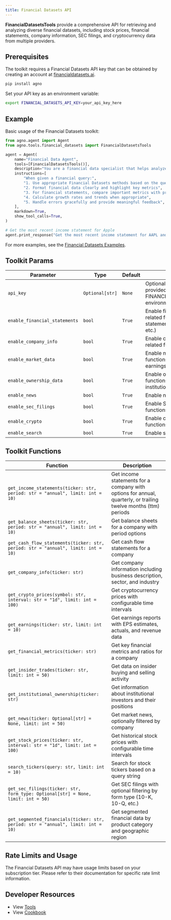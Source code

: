 ```yaml
---
title: Financial Datasets API
---
```


**FinancialDatasetsTools** provide a comprehensive API for retrieving and analyzing diverse financial datasets, including stock prices, financial statements, company information, SEC filings, and cryptocurrency data from multiple providers.

## Prerequisites

The toolkit requires a Financial Datasets API key that can be obtained by creating an account at [financialdatasets.ai](https://financialdatasets.ai).

```bash
pip install agno
```

Set your API key as an environment variable:

```bash
export FINANCIAL_DATASETS_API_KEY=your_api_key_here
```

## Example

Basic usage of the Financial Datasets toolkit:

```python
from agno.agent import Agent
from agno.tools.financial_datasets import FinancialDatasetsTools

agent = Agent(
    name="Financial Data Agent",
    tools=[FinancialDatasetsTools()],
    description="You are a financial data specialist that helps analyze financial information for stocks and cryptocurrencies.",
    instructions=[
        "When given a financial query:",
        "1. Use appropriate Financial Datasets methods based on the query type",
        "2. Format financial data clearly and highlight key metrics",
        "3. For financial statements, compare important metrics with previous periods when relevant",
        "4. Calculate growth rates and trends when appropriate",
        "5. Handle errors gracefully and provide meaningful feedback",
    ],
    markdown=True,
    show_tool_calls=True,
)

# Get the most recent income statement for Apple
agent.print_response("Get the most recent income statement for AAPL and highlight key metrics")
```

For more examples, see the [Financial Datasets Examples](/examples/tools/financial_datasets).

## Toolkit Params

| Parameter | Type | Default | Description |
|-----------|------|---------|-------------|
| `api_key` | `Optional[str]` | `None` | Optional API key. If not provided, uses FINANCIAL_DATASETS_API_KEY environment variable |
| `enable_financial_statements` | `bool` | `True` | Enable financial statement related functions (income statements, balance sheets, etc.) |
| `enable_company_info` | `bool` | `True` | Enable company information related functions |
| `enable_market_data` | `bool` | `True` | Enable market data related functions (stock prices, earnings, metrics) |
| `enable_ownership_data` | `bool` | `True` | Enable ownership data related functions (insider trades, institutional ownership) |
| `enable_news` | `bool` | `True` | Enable news related functions |
| `enable_sec_filings` | `bool` | `True` | Enable SEC filings related functions |
| `enable_crypto` | `bool` | `True` | Enable cryptocurrency related functions |
| `enable_search` | `bool` | `True` | Enable search related functions |

## Toolkit Functions

| Function | Description |
|----------|-------------|
| `get_income_statements(ticker: str, period: str = "annual", limit: int = 10)` | Get income statements for a company with options for annual, quarterly, or trailing twelve months (ttm) periods |
| `get_balance_sheets(ticker: str, period: str = "annual", limit: int = 10)` | Get balance sheets for a company with period options |
| `get_cash_flow_statements(ticker: str, period: str = "annual", limit: int = 10)` | Get cash flow statements for a company |
| `get_company_info(ticker: str)` | Get company information including business description, sector, and industry |
| `get_crypto_prices(symbol: str, interval: str = "1d", limit: int = 100)` | Get cryptocurrency prices with configurable time intervals |
| `get_earnings(ticker: str, limit: int = 10)` | Get earnings reports with EPS estimates, actuals, and revenue data |
| `get_financial_metrics(ticker: str)` | Get key financial metrics and ratios for a company |
| `get_insider_trades(ticker: str, limit: int = 50)` | Get data on insider buying and selling activity |
| `get_institutional_ownership(ticker: str)` | Get information about institutional investors and their positions |
| `get_news(ticker: Optional[str] = None, limit: int = 50)` | Get market news, optionally filtered by company |
| `get_stock_prices(ticker: str, interval: str = "1d", limit: int = 100)` | Get historical stock prices with configurable time intervals |
| `search_tickers(query: str, limit: int = 10)` | Search for stock tickers based on a query string |
| `get_sec_filings(ticker: str, form_type: Optional[str] = None, limit: int = 50)` | Get SEC filings with optional filtering by form type (10-K, 10-Q, etc.) |
| `get_segmented_financials(ticker: str, period: str = "annual", limit: int = 10)` | Get segmented financial data by product category and geographic region |

## Rate Limits and Usage

The Financial Datasets API may have usage limits based on your subscription tier. Please refer to their documentation for specific rate limit information.

## Developer Resources

- View [Tools](https://github.com/agno-agi/agno/blob/main/libs/agno/agno/tools/financial_datasets.py)
- View [Cookbook](https://github.com/agno-agi/agno/blob/main/cookbook/tools/financial_datasets_tools.py)
